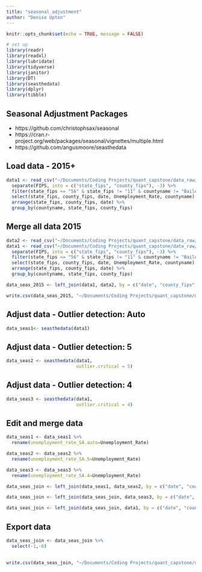 ```yaml
---
title: "seasonal_adjustment"
author: "Denise Upton"
---
```


```r
knitr::opts_chunk$set(echo = TRUE, message = FALSE)

# set up
library(readr)
library(readxl)
library(lubridate)
library(tidyverse)
library(janitor)
library(DT)
library(seasthedata)
library(dplyr)
library(tibble)
```


## Seasonal Adjustment Packages

* https://github.com/christophsax/seasonal
* https://cran.r-project.org/web/packages/seasonal/vignettes/multiple.html
* https://github.com/angusmoore/seasthedata


## Load data - 2015+

```r
data1 <- read_csv("~/Documents/Coding Projects/quant_capstone/data_raw/BLS_county_employment_clean.csv") %>%
  separate(FIPS, into = c("state_fips", "county_fips"), -3) %>%
  filter(state_fips <= "56" & state_fips != "11" & countyname != "Bailey County") %>% # Remove PR, Guam, Virgin Islands, DC, Bailey County TX
  select(state_fips, county_fips, date, Unemployment_Rate, countyname) %>%
  arrange(state_fips, county_fips, date) %>%
  group_by(countyname, state_fips, county_fips) 

```


## Merge all data 2015

```r
data2 <- read_csv("~/Documents/Coding Projects/quant_capstone/data_raw/BLS_seas_v3.csv")
data1 <- read_csv("~/Documents/Coding Projects/quant_capstone/data_raw/BLS_county_employment_clean.csv") %>%
  separate(FIPS, into = c("state_fips", "county_fips"), -3) %>%
  filter(state_fips <= "56" & state_fips != "11" & countyname != "Bailey County") %>% # Remove PR, Guam, Virgin Islands, DC, Bailey County TX
  select(state_fips, county_fips, date, Unemployment_Rate, countyname) %>%
  arrange(state_fips, county_fips, date) %>%
  group_by(countyname, state_fips, county_fips) 

data_seas_2015 <- left_join(data1, data2, by = c("date", "county_fips", "state_fips"))

write.csv(data_seas_2015, "~/Documents/Coding Projects/quant_capstone/data_raw/BLS_seas_v4.csv", row.names=FALSE)
```


## Adjust data - Outlier detection: Auto

```r

data_seas1<- seasthedata(data1)

```


## Adjust data - Outlier detection: 5

```r

data_seas2 <- seasthedata(data1,
                          outlier.critical = 5)

```


## Adjust data - Outlier detection: 4

```r

data_seas3 <- seasthedata(data1,
                          outlier.critical = 4)
```
## Edit and merge data

```r

data_seas1 <- data_seas1 %>%
  rename(unemployment_rate_SA.auto=Unemployment_Rate)

data_seas2 <- data_seas2 %>%
  rename(unemployment_rate_SA.5=Unemployment_Rate)

data_seas3 <- data_seas3 %>%
  rename(unemployment_rate_SA.4=Unemployment_Rate)

data_seas_join <- left_join(data_seas1, data_seas2, by = c("date", "county_fips", "state_fips"))

data_seas_join <- left_join(data_seas_join, data_seas3, by = c("date", "county_fips", "state_fips"))

data_seas_join <- left_join(data_seas_join, data1, by = c("date", "county_fips", "state_fips"))


```

## Export data

```r

data_seas_join <- data_seas_join %>%
  select(-1,-6)
  

write.csv(data_seas_join, "~/Documents/Coding Projects/quant_capstone/data_raw/BLS_seas_v3.csv", row.names=FALSE)

```
